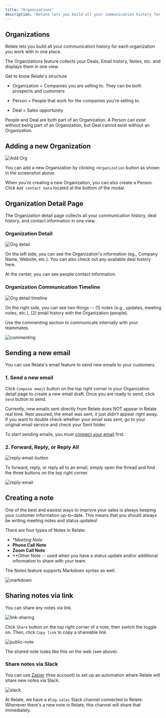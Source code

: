 ```yaml
---
title: "Organizations"
description: "Relate lets you build all your communication history for each Organization you work with."
---
```


## Organizations

Relate lets you build all your communication history for each organization you work with in one place.

The Organizations feature collects your Deals, Email history, Notes, etc. and displays them in one view.

<Info>

Get to know Relate's structure

- Organization = Companies you are selling to. They can be both prospects and customers

- Person = People that work for the companies you're selling to.
- Deal = Sales opportunity

</Info>



People and Deal are both part of an Organization. A Person can exist without being part of an Organization, but Deal cannot exist without an Organization.

## Adding a new Organization

![Add Org](/docs/images/features/add-org.png)

You can add a new Organization by clicking `+Organization` button as shown in the screenshot above.



<Tip>When you're creating a new Organization, you can also create a Person. Click `Add contact data` located at the bottom of the modal.</Tip>



## Organization Detail Page

The Organization detail page collects all your communication history, deal history, and contact information in one view.



### Organization Detail

![Org detail](/docs/images/features/org-detail.png)

On the left side, you can see the Organization's information (eg., Company Name, Website, etc.). You can also check out any available deal history here.



At the center, you can see people contact information.

### Organization Communication Timeline

![Org detail timeline](/docs/images/features/org-detail-timeline.png)

On the right side, you can see two things -- (1) notes (e.g., updates, meeting notes, etc.), (2) email history with the Organization (people).



Use the commenting section to communicate internally with your teammates.



![commenting](/docs/images/features/commenting.png)

## Sending a new email

You can use Relate's email feature to send new emails to your customers.

### 1. Send a new email

Click `Compose email` button on the top right corner in your Organization detail page to create a new email draft. Once you are ready to send, click `Send` button to send.



<Warning> Currently, new emails sent directly from Relate does NOT appear in Relate real time. Rest assured, the email was sent, it just didn't appear right away. If you want to double check whether your email was sent, go to your original email service and check your Sent folder. </Warning>



<Tip> To start sending emails, you must [connect your email](/setup/email-integration/google-outlook-etc) first. </Tip>



### 2. Forward, Reply, or Reply All

![reply-email-button](/docs/images/features/reply-email-button.png)



To forward, reply, or reply all to an email, simply open the thread and find the three buttons on the top right corner.



![reply-email](/docs/images/features/reply-email.png)

## Creating a note

One of the best and easiest ways to improve your sales is always keeping your customer information up-to-date. This means that you should always be writing meeting notes and status updates!



There are four types of Notes in Relate:

- **Meeting Note*
- **Phone Call Note**
- **Zoom Call Note**
- **Other Note -- used when you have a status update and/or additional information to share with your team.



The Notes feature supports Markdown syntax as well.

![markdown](/docs/images/features/markdown.png)

## Sharing notes via link

You can share any notes via link.

![link-sharing](/docs/images/features/link-sharing.png)



Click `Share` button on the top right corner of a note, then switch the toggle on. Then, click `Copy link` to copy a shareable link.



![public-note](/docs/images/features/public-note.png)



The shared note looks like this on the web (see above).

### Share notes via Slack

You can use [Zapier](/setup/zapier-integration/what-is-zapier) (free account) to set up an automation where Relate will share new notes via Slack.

![slack](/docs/images/features/slack-integration.png)

At Relate, we have a `#log-sales` Slack channel connected to Relate. Whenever there's a new note in Relate, this channel will share that immediately.
